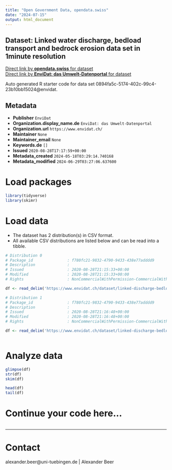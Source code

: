 ```yaml
---
title: "Open Government Data, opendata.swiss"
date: "2024-07-15"
output: html_document
---
```


## Dataset: Linked water discharge, bedload transport and bedrock erosion data set in 1minute resolution



[Direct link by **opendata.swiss** for dataset](https://opendata.swiss/de/dataset/linked-water-discharge-bedload-transport-and-bedrock-erosion-data-set-in-1minute-resolution)<br>
[Direct link by **EnviDat: das Umwelt-Datenportal** for dataset](https://www.envidat.ch/#/metadata/linked-discharge-bedload-transport-and-bedrock-erosion-data-set)

Auto generated R starter code for data set 0894fa5c-5174-402c-99c4-23b10bb15024@envidat.

## Metadata

- **Publisher** `EnviDat`
- **Organization.display_name.de** `EnviDat: das Umwelt-Datenportal`
- **Organization.url** `https://www.envidat.ch/`
- **Maintainer** `None`
- **Maintainer_email** `None`
- **Keywords.de** `[]`
- **Issued** `2020-08-28T17:17:59+00:00`
- **Metadata_created** `2024-05-18T03:29:14.740168`
- **Metadata_modified** `2024-06-29T03:27:06.637600`


# Load packages

```r

library(tidyverse)
library(skimr)

```

# Load data

-   The dataset has 2 distribution(s) in CSV format.
-   All available CSV distributions are listed below and can be read into a tibble.

```r

# Distribution 0
# Package_id               : f780fc21-9832-4790-9433-438e77adddd9
# Description              : 
# Issued                   : 2020-08-28T21:15:33+00:00
# Modified                 : 2020-08-28T21:15:33+00:00
# Rights                   : NonCommercialWithPermission-CommercialWithPermission-ReferenceRequired

df <- read_delim('https://www.envidat.ch/dataset/linked-discharge-bedload-transport-and-bedrock-erosion-data-set/resource/f3448762-eb7a-4757-8374-3dc924329af7')

# Distribution 1
# Package_id               : f780fc21-9832-4790-9433-438e77adddd9
# Description              : 
# Issued                   : 2020-08-28T21:16:48+00:00
# Modified                 : 2020-08-28T21:16:48+00:00
# Rights                   : NonCommercialWithPermission-CommercialWithPermission-ReferenceRequired

df <- read_delim('https://www.envidat.ch/dataset/linked-discharge-bedload-transport-and-bedrock-erosion-data-set/resource/5ad00781-8f75-4457-ae4e-7ae2ddbbab28')



```

# Analyze data

```r

glimpse(df)
str(df)
skim(df)

head(df)
tail(df)

```

# Continue your code here...

```r

```

------------------------------------------------------------------------

# Contact

alexander.beer@uni-tuebingen.de | Alexander Beer
